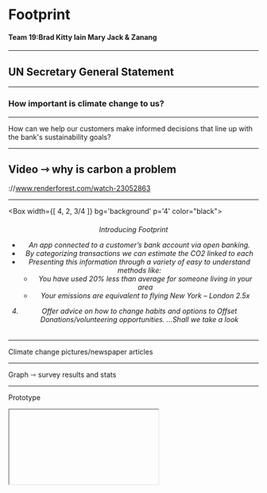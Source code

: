 



# Footprint
#### Team 19:Brad Kitty Iain Mary Jack & Zanang
---
## UN Secretary General Statement
---

### How important is climate change to us?

---

How can we help our customers make informed decisions that line up with the bank's sustainability goals?


---

## Video ⇾ why is carbon a problem
://www.renderforest.com/watch-23052863

---
<Box 
  width={[ 4, 2, 3/4 ]} bg='background' p='4' color="black">
    <center>
      <h6>Introducing Footprint
  - An app connected to a customer’s bank account via open banking. 
  - By categorizing transactions we can estimate the CO2 linked to each 
  - Presenting this information through a variety of easy to understand methods like:
    - You have used 20% less than average for someone living in your area 
    -  Your emissions are equivalent to flying New York – London 2.5x  
4.  Offer advice on how to change habits and options to Offset
       Donations/volunteering opportunities. ...Shall we take a look</h6>
    </center>    
</Box>

---

Climate change pictures/newspaper articles

---

Graph ⇾ survey results and stats

---

Prototype
<Iframe />

---

-Problem statement:"how can we show our customers their level of environmental efficiency, making sure we can give them accurate data?" (reword)

---

## Feedback

- Consumer feedback on MVP
- Sustainability team ⇾ quotes? On Screen
- Comms with working group? ⇾ do we want to include?
- Other feedback?

---

## Business Model/ roadmap
- Cost of setup
- Budget
- Risks
- The ask

---

## Areas of Opportunity
Education
Market Scope
Stakeholder Engagement & Net Promoter Score
Intersector Collaborator
RBS Vision = Purpose Led Bank

---

## What's the Reach?
<Box
  p={4}
  fontSize={4}
  width={[ 1, 1, 4/5 ]}
  color='white'
  bg='green'>
  Bank of Aland
  90,000 customers 
  2016: Introduced the Aland Index
  2 years on improved their carbon footprint by 14%
</Box>

<Box
  p={4}
  fontSize={4}
  width={[ 1, 1, 4/5 ]}
  color='white'
  bg='yellow'>
Royal Bank of Scotland
18.9million customers across the globe 
Core strengths: digitalisation, understanding customer, education enterprise and sustainability
 = far reaching success
</Box>

<Box
  p={4}
  fontSize={4}
  width={[ 1, 1, 4/5 ]}
  color='white'
  bg='orange'>
  Sustainability Workplace Live-November 2019
  Simon Watson and Carbon
</Box>


---

## How would Footprints fit within the external operating environment?
-United Nations sustainable development goals
-Sustainable Brands Index 2019

---

## How would Footprints fit within the internal operating environment?
- Reduce the environmental impact of serving our customers by 2020
- Reduce the environmental impact of our own operations
- Do this by engaging with our colleagues and suppliers

---

RBS always back the power of the entrepreneur and inventor to find solutions to tricky problems. 

Why should the fight between carbon and climate change be any different?

---

## Q&A

---
